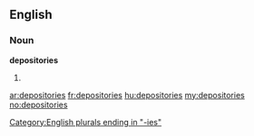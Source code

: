 ==English==

===Noun===
'''depositories'''

# {{plural of|[[depository]]}}

[[Category:English plurals ending in "-ies"]]

[[ar:depositories]]
[[fr:depositories]]
[[hu:depositories]]
[[my:depositories]]
[[no:depositories]]